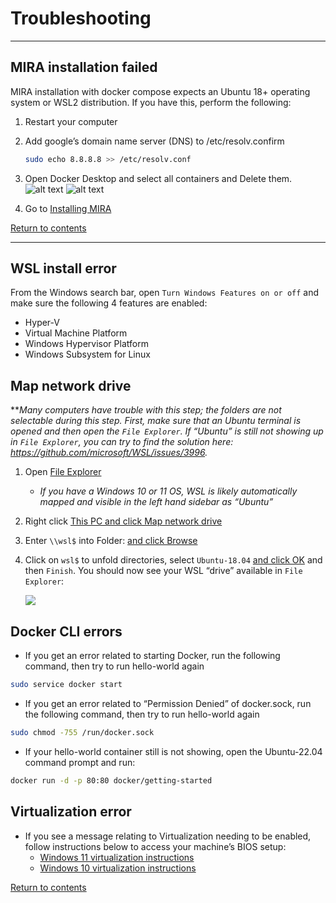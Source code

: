 # Troubleshooting

<hr>

## MIRA installation failed
MIRA installation with docker compose expects an Ubuntu 18+ operating system or WSL2 distribution. If you have this, perform the following:

   1. Restart your computer
   2. Add google's domain name server (DNS) to /etc/resolv.confirm
      
        ```bash
        sudo echo 8.8.8.8 >> /etc/resolv.conf
        ```
   3. Open Docker Desktop and select all containers and Delete them.
    ![alt text](./images/mira_docker_delete_containers.png)
    ![alt text](./images/mira_docker_delete_images.png)
   
   4. Go to [Installing MIRA](./articles/mira-installation.html)

[Return to contents](#Contents)

<hr>


## WSL install error
From the Windows search bar, open `Turn Windows Features on or off` and make sure the following 4 features are enabled:

* Hyper-V
* Virtual Machine Platform
* Windows Hypervisor Platform
* Windows Subsystem for Linux


## Map network drive

**_Many computers have trouble with this step; the folders are not selectable during this step. First, make sure that an Ubuntu terminal is opened and then open the `File Explorer`. If "Ubuntu" is still not showing up in `File Explorer`, you can try to find the solution here: [https://github.com/microsoft/WSL/issues/3996](https://github.com/microsoft/WSL/issues/3996)._

1. Open <a href="./images/file_explorer.png" target="_blank">File Explorer</a>
    - _If you have a Windows 10 or 11 OS, WSL is likely automatically mapped and visible in the left hand sidebar as "Ubuntu"_
2. Right click <a href="./images/map_drive_1.png" target="_blank">This PC and click Map network drive</a>
3. Enter `\\wsl$` into Folder: <a href="./images/map_drive_2.png" target="_blank">and click Browse</a>
4. Click on `wsl$` to unfold directories, select `Ubuntu-18.04` <a href="./images/map_drive_3.png" target="_blank">and click OK</a> and then `Finish`. You should now see your WSL "drive" available in `File Explorer`:

    ![](./images/map_drive_4.png)

## Docker CLI errors
- If you get an error related to starting Docker, run the following command, then try to run hello-world again

```bash
sudo service docker start
```
- If you get an error related to "Permission Denied" of docker.sock, run the following command, then try to run hello-world again

```bash
sudo chmod -755 /run/docker.sock
```

- If your hello-world container still is not showing, open the Ubuntu-22.04 command prompt and run:

```bash
docker run -d -p 80:80 docker/getting-started
```

## Virtualization error 
- If you see a message relating to Virtualization needing to be enabled, follow instructions below to access your machine's BIOS setup:
    - [Windows 11 virtualization instructions](https://support.microsoft.com/en-us/windows/enable-virtualization-on-windows-11-pcs-c5578302-6e43-4b4b-a449-8ced115f58e1)
    - [Windows 10 virtualization instructions](https://www.geeksforgeeks.org/how-to-enable-virtualization-vt-x-in-windows-10-bios/) 


[Return to contents](#Contents)